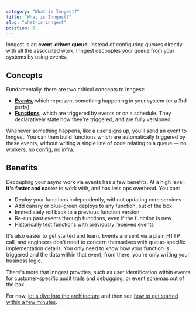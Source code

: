 ```yaml
---
category: "What is Inngest?"
title: "What is Inngest?"
slug: "what-is-inngest"
position: 0
---
```


Inngest is an **event-driven queue**.  Instead of configuring queues directly with all the associated work, Inngest decouples your queue from your systems by using events. 

## Concepts

Fundamentally, there are two critical concepts to Inngest:

- [**Events**](/docs/event-format-and-structure), which represent something happening in your system (or a 3rd party)
- [**Functions**](/docs/functions/introduction), which are triggered by events or on a schedule.  They declaratively state how they're triggered, and are fully versioned.

Whenever something happens, like a user signs up, you'll send an event to Inngest.  You can then build functions which are automatically triggered by these events, without writing a single line of code relating to a queue — no workers, no config, no infra.

## Benefits

Decoupling your async work via events has a few benefits.  At a high level, **it's faster and easier** to work with, and has less ops overhead.  You can:

- Deploy your functions independently, without updating core services
- Add canary or blue-green deploys to any function, out of the box
- Immediately roll back to a previous function version
- Re-run past events through functions, even if the function is new
- Historically test functions with previously received events

It's also easier to get started and learn. Events are sent via a plain HTTP call, and engineers don't need to concern themselves with queue-specific implementation details.  You only need to know how your function is triggered and the data within that event;  from there, you're only writing your business logic.

There's more that Inngest provides, such as user identification within events for customer-specific audit trails and debugging, or event schemas out of the box.

For now, [let's dive into the architecture](/docs/high-level-architecture) and then see [how to get started within a few minutes](/docs/quick-start).

